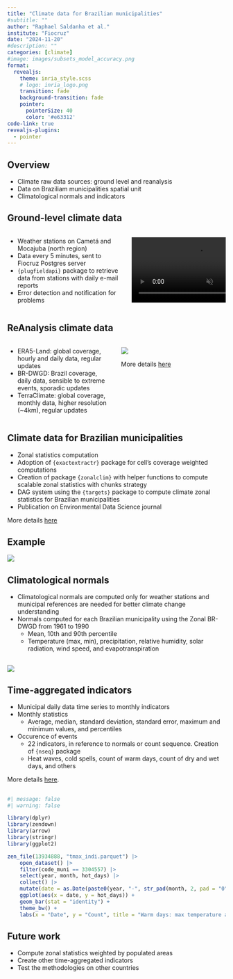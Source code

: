 ```yaml
---
title: "Climate data for Brazilian municipalities"
#subtitle: ""
author: "Raphael Saldanha et al."
institute: "Fiocruz"
date: "2024-11-20"
#description: ""
categories: [climate]
#image: images/subsets_model_accuracy.png
format:
  revealjs: 
    theme: inria_style.scss
    # logo: inria_logo.png
    transition: fade
    background-transition: fade
    pointer:
      pointerSize: 40
      color: '#e63312'
code-link: true
revealjs-plugins:
  - pointer
---
```


## Overview

-   Climate raw data sources: ground level and reanalysis
-   Data on Braziliam municipalities spatial unit
-   Climatological normals and indicators

## Ground-level climate data

::::: columns
::: {.column width="55%"}
-   Weather stations on Cametá and Mocajuba (north region)
-   Data every 5 minutes, sent to Fiocruz Postgres server
-   `{plugfieldapi}` package to retrieve data from stations with daily e-mail reports
-   Error detection and notification for problems
:::

::: {.column width="45%"}
![](images/estacao_mocajuba.mp4){autoplay="true" loop="true" muted="true"}
:::
:::::

## ReAnalysis climate data

::::: columns
::: {.column width="50%"}
-   [ERA5-Land]{.hl}: global coverage, hourly and daily data, regular updates
-   [BR-DWGD]{.hl}: Brazil coverage, daily data, sensible to extreme events, sporadic updates
-   [TerraClimate]{.hl}: global coverage, monthly data, higher resolution (\~4km), regular updates
:::

::: {.column width="50%"}
![](../data-projects/era5land-daily-latin-america_files/figure-html/unnamed-chunk-1-1.png)

More details [here](https://rfsaldanha.github.io/data-projects/era5land-daily-latin-america.html)
:::
:::::

## Climate data for Brazilian municipalities

-   Zonal statistics computation
-   Adoption of `{exactextractr}` package for cell's coverage weighted computations
-   Creation of package `{zonalclim}` with helper functions to compute scalable zonal statistics with chunks strategy
-   DAG system using the `{targets}` package to compute climate zonal statistics for Brazilian municipalities
-   Publication on Environmental Data Science journal

More details [here](https://rfsaldanha.github.io/data-projects/brazil-climate-zonal-indicators.html)

## Example

![](../data-projects/images/zonal_brdwgd-01.png)

## Climatological normals

-   Climatological normals are computed only for weather stations and municipal references are needed for better climate change understanding
-   Normals computed for each Brazilian municipality using the Zonal BR-DWGD from 1961 to 1990
    -   Mean, 10th and 90th percentile
    -   Temperature (max, min), precipitation, relative humidity, solar radiation, wind speed, and evapotranspiration

## 

![](../data-projects/brazil_climate_normals_indicators_files/figure-html/unnamed-chunk-31-1.png)

## Time-aggregated indicators

-   Municipal daily data time series to monthly indicators
-   Monthly statistics
    -   Average, median, standard deviation, standard error, maximum and minimum values, and percentiles
-   Occurence of events
    -   22 indicators, in reference to normals or count sequence. Creation of `{nseq}` package
    -   Heat waves, cold spells, count of warm days, count of dry and wet days, and others

More details [here](https://rfsaldanha.github.io/data-projects/brazil_climate_normals_indicators.html).

## 

```r
#| message: false
#| warning: false

library(dplyr)
library(zendown)
library(arrow)
library(stringr)
library(ggplot2)

zen_file(13934888, "tmax_indi.parquet") |>
    open_dataset() |>
    filter(code_muni == 3304557) |>
    select(year, month, hot_days) |>
    collect() |>
    mutate(date = as.Date(paste0(year, "-", str_pad(month, 2, pad = "0"), "-", "01"))) |>
    ggplot(aes(x = date, y = hot_days)) +
    geom_bar(stat = "identity") +
    theme_bw() +
    labs(x = "Date", y = "Count", title = "Warm days: max temperature above normal 90th percentile", subtitle = "Rio de Janeiro, RJ")
```

## Future work

-   Compute zonal statistics weighted by populated areas
-   Create other time-aggregated indicators
-   Test the methodologies on other countries